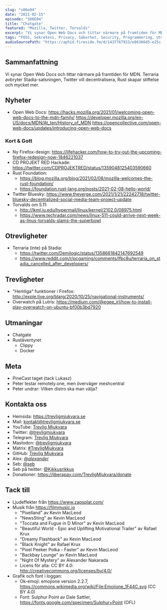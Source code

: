 ```yaml
---
slug: "s06e04"
date: "2021-02-15"
episode: "S06E04"
title: "Chatgate"
featured: "Mozilla, Twitter, Torvalds"
excerpt: "Vi synar Open Web Docs och tittar närmare på framtiden för MDN. Terraria avbryter Stadia-satsningen, Twitter vill decentralisera, Rust skapar stiftelse och mycket mer."
tags: "FOSS, Sekretess, Privacy, Säkerhet, Security, Programmering, Utveckling, Mjukvara, PinePhone, Technology, Linux, Open Source, Pine64, Open Web Docs, Firefox, Mozilla, CD PROJEKT RED, Rust, Bluesky, Twitter, Torvalds, Terraria, Stadia, Lutris, Overwatch, Clippy, Google"
audioSourcePath: "https://aphid.fireside.fm/d/1437767933/e86366d5-e25c-4aab-9a13-33b7144ac160/c2ade2b8-1b3e-4100-af29-ec0796c20ad0.mp3"
---
```


## Sammanfattning

Vi synar Open Web Docs och tittar närmare på framtiden för MDN. Terraria avbryter Stadia-satsningen, Twitter vill decentralisera, Rust skapar stiftelse och mycket mer.

## Nyheter

- Open Web Docs: https://hacks.mozilla.org/2021/01/welcoming-open-web-docs-to-the-mdn-family/ https://developer.mozilla.org/en-US/docs/MDN/At_ten/History_of_MDN https://opencollective.com/open-web-docs/updates/introducing-open-web-docs

### Kort & Gott

- Ny Firefox-design: https://lifehacker.com/how-to-try-out-the-upcoming-firefox-redesign-now-1846221037
- CD PROJEKT RED Hackade: https://twitter.com/CDPROJEKTRED/status/1359048125403590660
- Rust Foundation:
  - https://blog.mozilla.org/blog/2021/02/08/mozilla-welcomes-the-rust-foundation/
  - https://foundation.rust-lang.org/posts/2021-02-08-hello-world/
- Twitter Bluesky: https://www.theverge.com/2021/1/21/22242718/twitter-bluesky-decentralized-social-media-team-project-update
- Torvalds om 5.11:
  - http://lkml.iu.edu/hypermail/linux/kernel/2102.0/08975.html
  - https://www.techradar.com/news/linux-511-could-arrive-next-week-as-linus-torvalds-slams-the-superbowl

## Otrevligheter

- Terraria (inte) på Stadia:
  - https://twitter.com/Demilogic/status/1358661842147692549
  - https://www.reddit.com/r/pcgaming/comments/lfbc8u/terraria_on_stadia_cancelled_after_developers/

## Trevligheter

- "Hemliga" funktioner i Firefox: http://exple.tive.org/blarg/2020/10/25/navigational-instruments/
- Overwatch på Lutris: https://medium.com/@egee_irl/how-to-install-play-overwatch-on-ubuntu-bf00b3bd7920

## Utmaningar

- Chatgate
- Rustäventyret
  - Clippy
  - Docker

## Meta

- PineCast taget (tack Lukasz)
- Peter testar remotely.one, men överväger meshcentral
- Peter undrar: Vilken distro ska man välja?

## Kontakta oss

- Hemsida: https://trevligmjukvara.se
- Mail: kontakt@trevligmjukvara.se
- YouTube: [Trevlig Mjukvara](https://www.youtube.com/channel/UCRVmpkj-XM6UhUCjGiL3hhQ)
- Twitter: [@trevligmjukvara](https://twitter.com/trevligmjukvara)
- Telegram: [Trevlig Mjukvara](https://t.me/trevligmjukvara)
- Mastodon: [@trevligmjukvara](https://fikaverse.club/@trevligmjukvara)
- Matrix: [#TrevligMjukvara](https://matrix.to/#/%23TrevligMjukvara:matrix.org)
- GitHub: [Trevlig Mjukvara](https://github.com/trevligmjukvara)
- Alex: [@_alexander_](https://mastodon.online/@_alexander_)
- Seb: [@seb](https://social.gelotte.dev/@seb)
- Seb på twitter: [@Kikkusrikkus](https://twitter.com/Kikkusrikkus)
- Donationer: https://liberapay.com/TrevligMjukvara/donate

## Tack till

- Ljudeffekter från https://www.zapsplat.com/
- Musik från https://filmmusic.io
  - "Pixelland" av Kevin MacLeod
  - "NewsSting" av Kevin MacLeod
  - "Toccata and Fugue in D Minor" av Kevin MacLeod
  - "Beautiful World - Epic and Uplifting Motivational Trailer" av Rafael Krux
  - "Dreamy Flashback" av Kevin MacLeod
  - "Black Knight" av Rafael Krux
  - "Pixel Peeker Polka - Faster" av Kevin MacLeod
  - "Backbay Lounge" av Kevin MacLeod
  - "Night Of Mystery" av Alexander Nakarada 
  - Licens för alla: CC BY 4.0: http://creativecommons.org/licenses/by/4.0/
- Grafik och font i loggan:
  - Ok-emoji: emojione version 2.2.7, https://commons.wikimedia.org/wiki/File:Emojione_1F44C.svg (CC BY 4.0)
  - Font: Sulphur Point av Dale Sattler, https://fonts.google.com/specimen/Sulphur+Point (OFL)
